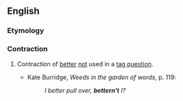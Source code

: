 ==English==

===Etymology===
{{suffix|better|n't|lang=en}}

===Contraction===
{{en-cont}}

# {{lb|en|nonstandard}} Contraction of [[better]] [[not]] used in a [[tag question]].
#* Kate Burridge, ''Weeds in the garden of words'', p. 119:
#*: ''I better pull over, '''bettern't''' I?''